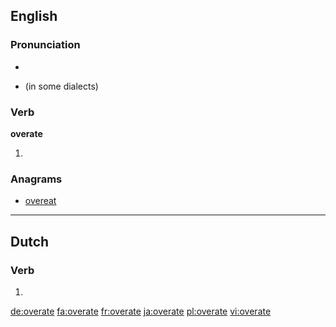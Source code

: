 ==English==

===Pronunciation===
* {{IPA|/ˈovəɻeɪt/}}
* {{homophones|lang=en|overrate}} (in some dialects)

===Verb===
'''overate'''

# {{simple past of|overeat}}

===Anagrams===
* [[overeat#English|overeat]]

----

==Dutch==

===Verb===
{{head|nl}}

# {{nl-verb-form|n=sg|t=past|m=subj|overeten}}

[[de:overate]]
[[fa:overate]]
[[fr:overate]]
[[ja:overate]]
[[pl:overate]]
[[vi:overate]]